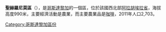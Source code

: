 '''聖赫羅尼莫區'''（{{lang-es|San Jerónimo de Naranjo}}），是[[哥斯達黎加|哥斯達黎加]]的一個區，位於該國西北部[[阿拉胡埃拉省|阿拉胡埃拉省]]，海拔高度990米，主要經濟活動是農業，而主要農業品是[[咖啡|咖啡]]，2011年人口2,703。

{{CostaRica-geo-stub}}
[[Category:哥斯達黎加區份|Category:哥斯達黎加區份]]